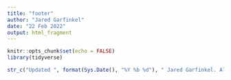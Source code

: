 ```yaml
---
title: "footer"
author: "Jared Garfinkel"
date: "22 Feb 2022"
output: html_fragment
---
```


```r
knitr::opts_chunk$set(echo = FALSE)
library(tidyverse)
```

```r
str_c("Updated ", format(Sys.Date(), "%Y %b %d"), " Jared Garfinkel. All rights reserved.")
```
